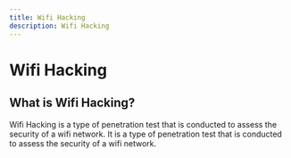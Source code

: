 ```yaml
---
title: Wifi Hacking
description: Wifi Hacking
---
```


# Wifi Hacking

## What is Wifi Hacking?

Wifi Hacking is a type of penetration test that is conducted to assess the security of a wifi network. It is a type of penetration test that is conducted to assess the security of a wifi network.